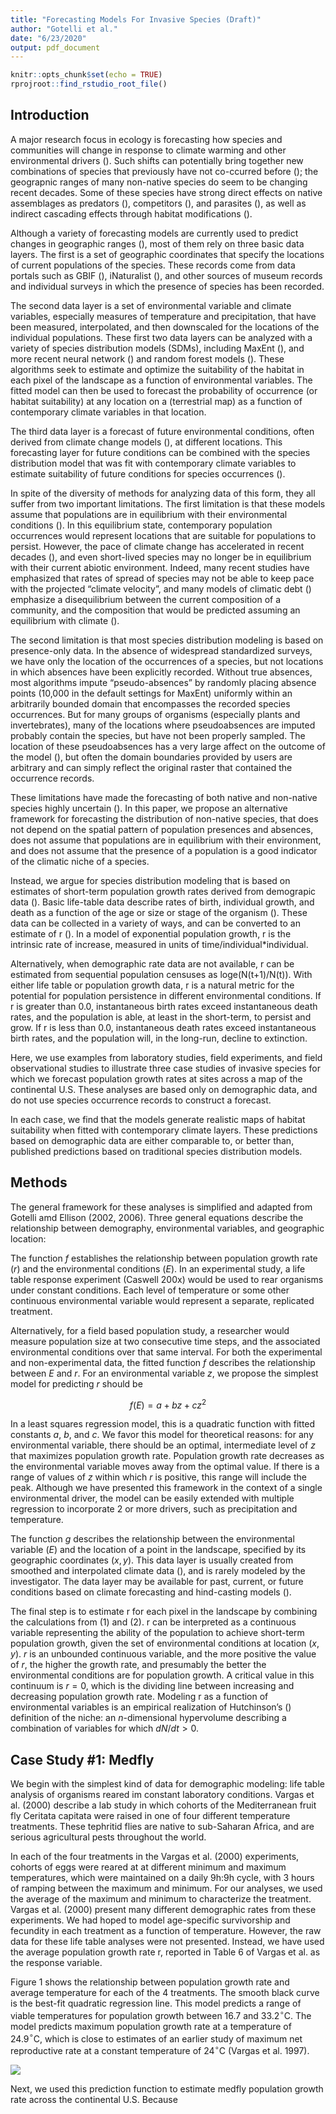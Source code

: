 ```yaml
---
title: "Forecasting Models For Invasive Species (Draft)"
author: "Gotelli et al."
date: "6/23/2020"
output: pdf_document
---
```


```r
knitr::opts_chunk$set(echo = TRUE)
rprojroot::find_rstudio_root_file()
```

## Introduction

A major research focus in ecology is forecasting how species and communities will change in response to climate warming and other environmental drivers (). Such shifts can potentially bring together new combinations of species that previously have not co-ccurred before (); the geograpnic ranges of many non-native species do seem to be changing recent decades. Some of these species have strong direct effects on native assemblages as predators (), competitors (), and parasites (), as well as indirect cascading effects through habitat modifications ().

Although a variety of forecasting models are currently used to predict changes in geographic ranges (), most of them rely on three basic data layers. The first is a set of geographic coordinates that specify the locations of current populations of the species. These records come from data portals such as GBIF (), iNaturalist (), and other sources of museum records and individual surveys in which the presence of species has been recorded. 

The second data layer is a set of environmental variable and climate variables, especially measures of temperature and precipitation, that have been measured, interpolated, and then downscaled for the locations of the individual populations. These first two data layers can be analyzed with a variety of species distribution models (SDMs), including MaxEnt (), and more recent neural network () and random forest models (). These algorithms seek to estimate and optimize the suitability of the habitat in each pixel of the landscape as a function of environmental variables. The fitted model can then be used to forecast the probability of occurrence (or habitat suitability) at any location on a (terrestrial map) as a function of contemporary climate variables in that location. 

The third data layer is a forecast of future environmental conditions, often derived from climate change models (), at different locations. This forecasting layer for future conditions can be combined with the species distribution model that was fit with contemporary climate variables to estimate suitability of future conditions for species occurrences ().

In spite of the diversity of methods for analyzing data of this form, they all suffer from two important limitations. The first limitation is that these models assume that populations are in equilibrium with their environmental conditions (). In this equilibrium state, contemporary population occurrences would represent locations that are suitable for populations to persist. However, the pace of climate change has accelerated in recent decades (), and even short-lived species may no longer be in equilibrium with their current abiotic environment. Indeed, many recent studies have emphasized that rates of spread of species may not be able to keep pace with the projected "climate velocity", and many models of climatic debt () emphasize a disequilibrium between the current composition of a community, and the composition that would be predicted assuming an equilibrium with climate (). 

The second limitation is that most species distribution modeling is based on presence-only data. In the absence of widespread standardized surveys, we have only the location of the occurrences of a species, but not locations in which absences have been explicitly recorded. Without true absences, most algorithms impute "pseudo-absences" by randomly placing absence points (10,000 in the default settings for MaxEnt) uniformly within an arbitrarily bounded domain that encompasses the recorded species occurrences. But for many groups of organisms (especially plants and invertebrates), many of the locations where pseudoabsences are imputed probably contain the species, but have not been properly sampled. The location of these pseudoabsences has a very large affect on the outcome of the model (), but often the domain boundaries provided by users are arbitrary and can simply reflect the original raster that contained the occurrence records.

These limitations have made the forecasting of both native and non-native species highly uncertain ().  In this paper, we propose an alternative framework for forecasting the distribution of non-native species, that does not depend on the spatial pattern of population presences and absences, does not assume that populations are in equilibrium with their environment, and does not assume that the presence of a population is a good indicator of the climatic niche of a species.

Instead, we argue for species distribution modeling that is based on estimates of short-term population growth rates derived from demograpic data (). Basic life-table data describe rates of birth, individual growth, and death as a function of the age or size or stage of the organism (). These data can be collected in a variety of ways, and can be converted to an estimate of r (). In a model of exponential population growth, r is the intrinsic rate of increase, measured in units of time/individual*individual. 

Alternatively, when demographic rate data are not available, r can be estimated from sequential population censuses as loge(N(t+1)/N(t)). With either life table or population growth data, r is a natural metric for the potential for population persistence in different environmental conditions. If r is greater than 0.0, instantaneous birth rates exceed instantaneous death rates, and the population is able, at least in the short-term, to persist and grow. If r is less than 0.0, instantaneous death rates exceed instantaneous birth rates, and the population will, in the long-run, decline to extinction.  

Here, we use examples from laboratory studies, field experiments, and field observational studies to illustrate three case studies of invasive species for which we forecast population growth rates at sites across a map of the continental U.S. These analyses are based only on demographic data, and do not use species occurrence records to construct a forecast.

In each case, we find that the models generate realistic maps of habitat suitability when fitted with contemporary climate layers. These predictions based on demographic data are either comparable to, or better than, published predictions based on traditional species distribution models.

## Methods

The general framework for these analyses is simplified and adapted from Gotelli amd Ellison (2002, 2006). Three general equations describe the relationship between demography, environmental variables, and geographic location:

\begin{align}
r = f(E)
\end{align}


The function $f$ establishes the relationship between population growth rate $(r)$ and the environmental conditions $(E)$. In an experimental study, a life table response experiment (Caswell 200x)  would be used to rear organisms under constant conditions. Each level of temperature or some other continuous environmental variable would represent a separate, replicated treatment.  

Alternatively, for a field based population study, a researcher would measure population size at two consecutive time steps, and the associated environmental conditions over that same interval. For both the experimental and non-experimental data, the fitted function $f$ describes the relationship between $E$ and $r$. For an environmental variable $z$, we propose the simplest model for predicting $r$ should be

$$f(E) = a + bz + cz^2$$

In a least squares regression model, this is a quadratic function with fitted constants $a$, $b$, and $c$. We favor this model for theoretical reasons: for any environmental variable, there should be an optimal, intermediate level of $z$ that maximizes population growth rate. Population growth rate decreases as the environmental variable moves away from the optimal value. If there is a range of values of $z$ within which $r$ is positive, this range will include the peak. Although we have presented this framework in the context of a single environmental driver, the model can be easily extended with multiple regression to incorporate 2 or more drivers, such as precipitation and temperature.

\begin{align}
E = g(x,y)
\end{align}

The function $g$ describes the relationship between the environmental variable $(E)$ and the location of a point in the landscape, specified by its geographic coordinates $(x,y)$. This data layer is usually created from smoothed and interpolated climate data (), and is rarely modeled by the investigator. The data layer may be available for past, current, or future conditions based on climate forecasting and hind-casting models ().

\begin{align}
r_{xy} = f(g(xy))
\end{align}

The final step is to estimate r for each pixel in the landscape by combining the calculations from (1) and (2). r can be interpreted as a continuous variable representing the ability of the population to achieve short-term population growth, given the set of environmental conditions at location $(x,y)$. $r$ is an unbounded continuous variable, and the more positive the value of $r$, the higher the growth rate, and presumably the better the environmental conditions are for population growth. A critical value in this continuum is $r = 0$, which is the dividing line between increasing and decreasing population growth rate. Modeling r as a function of environmental variables is an empirical realization of Hutchinson's () definition of the niche: an $n$-dimensional hypervolume describing a combination of variables for which $dN/dt > 0$.

## Case Study #1: Medfly

We begin with the simplest kind of data for demographic modeling: life table analysis of organisms reared im constant laboratory conditions. Vargas et al. (2000) describe a lab study in which cohorts of the Mediterranean fruit fly Ceritata capitata were raised in one of four different temperature treatments. These tephritid flies are native to sub-Saharan Africa, and are serious agricultural pests throughout the world. 

In each of the four treatments in the Vargas et al. (2000) experiments, cohorts of eggs were reared at at different minimum and maximum temperatures, which were maintained on a daily 9h:9h cycle, with 3 hours of ramping between the maximum and minimum. For our analyses, we used the average of the maximum and minimum to characterize the treatment. Vargas et al. (2000) present many different demographic rates from these experiments. We had hoped to model age-specific survivorship and fecundity in each treatment as a function of temperature. However, the raw data for these life table analyses were not presented. Instead, we have used the average population growth rate r, reported in Table 6 of Vargas et al. as the response variable.

Figure 1 shows the relationship between population growth rate and average temperature for each of the 4 treatments. The smooth black curve is the best-fit quadratic regression line. This model predicts a range of viable temperatures for population growth between 16.7 and 33.2$^{\circ}$C. The model predicts maximum population growth rate at a temperature of 24.9$^{\circ}$C, which is close to estimates of an earlier study of maximum net reproductive rate at a constant temperature of 24$^{\circ}$C (Vargas et al. 1997).


![](../Graphics/Figure1.jpeg)

Next, we used this prediction function to estimate medfly population growth rate across the continental U.S. Because 